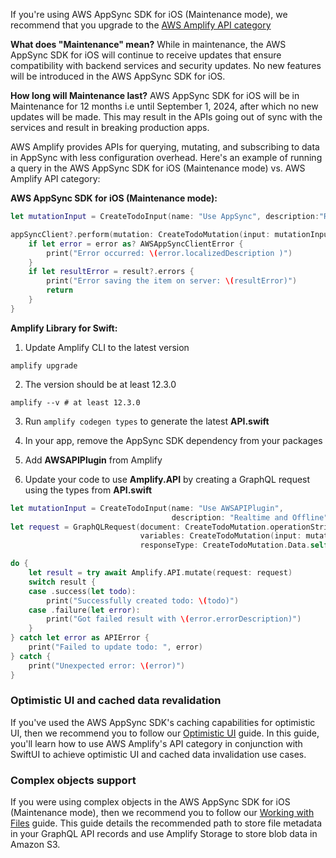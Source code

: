 If you're using AWS AppSync SDK for iOS (Maintenance mode), we recommend that you upgrade to the [AWS Amplify API category](/gen1/[platform]/build-a-backend/graphqlapi/api-graphql-concepts/)

**What does "Maintenance" mean?** While in maintenance, the AWS AppSync SDK for iOS will continue to receive updates that ensure compatibility with backend services and security updates. No new features will be introduced in the AWS AppSync SDK for iOS.

**How long will Maintenance last?** AWS AppSync SDK for iOS will be in Maintenance for 12 months i.e until September 1, 2024, after which no new updates will be made. This may result in the APIs going out of sync with the services and result in breaking production apps.

AWS Amplify provides APIs for querying, mutating, and subscribing to data in AppSync with less configuration overhead. Here's an example of running a query in the AWS AppSync SDK for iOS (Maintenance mode) vs. AWS Amplify API category:

**AWS AppSync SDK for iOS (Maintenance mode):**

```swift
let mutationInput = CreateTodoInput(name: "Use AppSync", description:"Realtime and Offline")

appSyncClient?.perform(mutation: CreateTodoMutation(input: mutationInput)) { (result, error) in
    if let error = error as? AWSAppSyncClientError {
        print("Error occurred: \(error.localizedDescription )")
    }
    if let resultError = result?.errors {
        print("Error saving the item on server: \(resultError)")
        return
    }
}
```

**Amplify Library for Swift:**

1. Update Amplify CLI to the latest version

```
amplify upgrade
```

2. The version should be at least 12.3.0

```
amplify --v # at least 12.3.0
```

3. Run `amplify codegen types` to generate the latest **API.swift**

4. In your app, remove the AppSync SDK dependency from your packages

5. Add **AWSAPIPlugin** from Amplify

6. Update your code to use **Amplify.API** by creating a GraphQL request using the types from **API.swift**

```swift
let mutationInput = CreateTodoInput(name: "Use AWSAPIPlugin",
                                    description: "Realtime and Offline")
let request = GraphQLRequest(document: CreateTodoMutation.operationString,
                             variables: CreateTodoMutation(input: mutationInput).variables?.jsonObject,
                             responseType: CreateTodoMutation.Data.self)

do {
    let result = try await Amplify.API.mutate(request: request)
    switch result {
    case .success(let todo):
        print("Successfully created todo: \(todo)")
    case .failure(let error):
        print("Got failed result with \(error.errorDescription)")
    }
} catch let error as APIError {
    print("Failed to update todo: ", error)
} catch {
    print("Unexpected error: \(error)")
}
```

### Optimistic UI and cached data revalidation

If you've used the AWS AppSync SDK's caching capabilities for optimistic UI, then we recommend you to follow our [Optimistic UI](/gen1/[platform]/build-a-backend/graphqlapi/optimistic-ui/) guide. In this guide, you'll learn how to use AWS Amplify's API category in conjunction with SwiftUI to achieve optimistic UI and cached data invalidation use cases.

### Complex objects support

If you were using complex objects in the AWS AppSync SDK for iOS (Maintenance mode), then we recommend you to follow our [Working with Files](/gen1/[platform]/build-a-backend/graphqlapi/working-with-files) guide. This guide details the recommended path to store file metadata in your GraphQL API records and use Amplify Storage to store blob data in Amazon S3.
